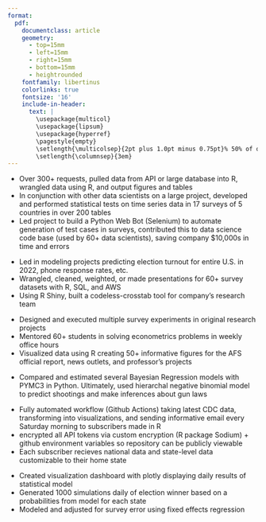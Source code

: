 ```yaml
---
format: 
  pdf: 
    documentclass: article
    geometry:
      - top=15mm
      - left=15mm
      - right=15mm
      - bottom=15mm
      - heightrounded
    fontfamily: libertinus
    colorlinks: true
    fontsize: '16'
    include-in-header: 
      text: |
        \usepackage{multicol}
        \usepackage{lipsum}
        \usepackage{hyperref}
        \pagestyle{empty}
        \setlength{\multicolsep}{2pt plus 1.0pt minus 0.75pt}% 50% of original values
        \setlength{\columnsep}{3em}
---
```


<!-- TITLE -->

```{=tex}
\begin{huge}\begin{center}{\bf JACQUES BOOYSEN}\end{center}\end{huge}
```
<!-- CONTACT INFO -->

```{=tex}
\begin{center}booysenjacques@gmail.com ∙ \href{https://booysej.github.io/}{Portfolio} ∙ \href{https://github.com/booysej}{Github} ∙ \href{https://www.linkedin.com/in/jacques-booysen-3a1b921/}{LinkedIn}
\end{center}
\vspace{15pt}
```
<!-- EDUCATION: 1ST BULLET -->

```{=tex}
\begin{large}
  {\bf EDUCATION}
  \vspace{3pt}
  \hrule
  \begin{multicols}{2}
    \begin{flushleft}{\bf University of Johannesburg}\end{flushleft}
    \begin{flushright}Jan 2002\end{flushright}
  \end{multicols}
  \vspace{-0.17cm}
  \begin{multicols}{2}
    \begin{flushleft}B.Sc (Hons) - Computer Science\end{flushleft}
    \begin{flushright}Johannesburg, South Africa\end{flushright}
  \end{multicols}
  \vspace{0.15cm}
\end{large}
```
<!-- EDUCATION: 2ND BULLET -->

```{=tex}
\begin{large}
  \begin{multicols}{2}
    \begin{flushleft}{\bf Brigham Young University}\end{flushleft}
    \begin{flushright}Apr 2020\end{flushright}
  \end{multicols}
  \vspace{-0.17cm}
  \begin{multicols}{2}
    \begin{flushleft}Bachelor of Arts: Computational Political Science\end{flushleft}
    \begin{flushright}Provo, UT\end{flushright}
  \end{multicols}
  \vspace{-0.25cm}
  \textit{Thesis: Political Message Detection and Likeability in Films (n=1000 survey)}
\end{large}
\vspace{3pt}
```
<!-- CERTIFICATIONS: 1ST BULLET -->

```{=tex}
\begin{large}
  {\bf CERTIFICATIONS}
  \vspace{3pt}
  \hrule
  \begin{multicols}{2}
    \begin{flushleft}{\bf Amazon Web Services}\end{flushleft}
    \begin{flushright}Aug 2022\end{flushright}
  \end{multicols}
  \vspace{-0.17cm}
  \begin{multicols}{2}
    \begin{flushleft}AWS Certified Solutions Architect – Associate\end{flushleft}
    \begin{flushright} \href{https://www.credly.com/badges/0ededfba-d894-4049-af5a-d0028f516a23/linked_in?t=rhbncw}{Verify Link} \end{flushright}
  \end{multicols}
  \vspace{0.15cm}
\end{large}
```
<!-- EXPERIENCE : 1ST BULLET-->

```{=tex}
\begin{large}{\bf EXPERIENCE}
  \vspace{3pt}
  \hrule
  \begin{multicols}{2}
    \begin{flushleft}{\bf \href{https://www.dynata.com/}{Dynata}}\end{flushleft}
    \begin{flushright}Aug 2022-Present\end{flushright}
  \end{multicols}
  \vspace{-0.17cm}
  \begin{multicols}{2}
    \begin{flushleft}\textit{Data Scientist}\end{flushleft}
    \begin{flushright}Herndon, VA\end{flushright}\end
  {multicols}
\end{large}
\vspace{-0.16cm}
```
\vspace{7pt}

<!-- EXPERIENCE : 2ND BULLET -->

```{=tex}
\begin{large}
  \begin{multicols}{2}
    \begin{flushleft}{\bf \href{https://morningconsult.com/}{Morning Consult}}\end{flushleft}
    \begin{flushright}Nov 2021-Aug 2022\end{flushright}
  \end{multicols}
  \vspace{-0.17cm}
  \begin{multicols}{2}
    \begin{flushleft}\textit{Senior Data Analyst}\end
    {flushleft}\begin{flushright}Washington, D.C.\end
    {flushright}
  \end{multicols}
\end{large}
\vspace{-0.16cm}
```
-   Over 300+ requests, pulled data from API or large database into R, wrangled data using R, and output figures and tables
-   In conjunction with other data scientists on a large project, developed and performed statistical tests on time series data in 17 surveys of 5 countries in over 200 tables
-   Led project to build a Python Web Bot (Selenium) to automate generation of test cases in surveys, contributed this to data science code base (used by 60+ data scientists), saving company \$10,000s in time and errors

\vspace{7pt}

<!-- EXPERIENCE : 3RD BULLET -->

```{=tex}
\begin{large}
  \begin{multicols}{2}
    \begin{flushleft}{\bf \href{https://echeloninsights.com/}{Echelon Insights}}\end{flushleft}
    \begin{flushright}April 2020-Nov 2021\end{flushright}
  \end{multicols}
  \vspace{-0.17cm}
  \begin{multicols}{2}
    \begin{flushleft}\textit{Research Analyst}\end{flushleft}
    \begin{flushright}Alexandria, VA\end{flushright}
  \end{multicols}
\end{large}
\vspace{-0.16cm}
```
-   Led in modeling projects predicting election turnout for entire U.S. in 2022, phone response rates, etc.
-   Wrangled, cleaned, weighted, or made presentations for 60+ survey datasets with R, SQL, and AWS
-   Using R Shiny, built a codeless-crosstab tool for company's research team

\vspace{7pt}

<!-- EXPERIENCE : 4TH BULLET -->

```{=tex}
\begin{large}
  \begin{multicols}{2}
    \begin{flushleft}{\bf \href{http://csed.byu.edu/}{Center for Elections and Democracy}}\end{flushleft}
    \begin{flushright}Dec 2018-April 2020\end{flushright}
  \end{multicols}
  \vspace{-0.17cm}
  \begin{multicols}{2}
    \begin{flushleft}\textit{Undergraduate Research Fellow}\end{flushleft}
    \begin{flushright}Provo, UT\end{flushright}
  \end{multicols}
\end{large}
\vspace{-0.16cm}
```
-   Designed and executed multiple survey experiments in original research projects
-   Mentored 60+ students in solving econometrics problems in weekly office hours
-   Visualized data using R creating 50+ informative figures for the AFS official report, news outlets, and professor's projects

\vspace{7pt}

<!-- PERSONAL PROJECTS : 1ST BULLET -->

```{=tex}
\begin{large}
  {\bf PERSONAL PORTFOLIO PROJECTS}
  \vspace{3pt}
  \hrule
  \begin{multicols}{2}
    \begin{flushleft}\textit{\href{https://alexbass.me/posts/bayesian_county/}{Bayesian County-Level School Shooting Analysis}}\end{flushleft}
    \begin{flushright}August 2022\end{flushright}
  \end{multicols}
  \vspace{-0.17cm}
\end{large}
```
-   Compared and estimated several Bayesian Regression models with PYMC3 in Python. Ultimately, used hierarchal negative binomial model to predict shootings and make inferences about gun laws

\vspace{7pt}

<!-- PERSONAL PROJECTS : 2ND BULLET -->

```{=tex}
\begin{large}
  \begin{multicols}{2}
    \begin{flushleft}\textit{\href{https://alexbass.me/posts/covid_update/}{Weekly COVID Email Update}}\end{flushleft}
    \begin{flushright}November 2021\end{flushright}
  \end{multicols}
  \vspace{-0.17cm}
\end{large}
```
-   Fully automated workflow (Github Actions) taking latest CDC data, transforming into visualizations, and sending informative email every Saturday morning to subscribers made in R
-   encrypted all API tokens via custom encryption (R package Sodium) + github environment variables so repository can be publicly viewable
-   Each subscriber recieves national data and state-level data customizable to their home state

\vspace{7pt}

<!-- PERSONAL PROJECTS : 3RD BULLET -->

```{=tex}
\begin{large}
  \begin{multicols}{2}
    \begin{flushleft}\textit{\href{https://alexbass.me/posts/election_model/}{US 2020 Election Model}}\end{flushleft}
    \begin{flushright}November 2020\end{flushright}
  \end{multicols}
  \vspace{-0.17cm}
\end{large}
```
-   Created visualization dashboard with plotly displaying daily results of statistical model
-   Generated 1000 simulations daily of election winner based on a probabilities from model for each state
-   Modeled and adjusted for survey error using fixed effects regression
